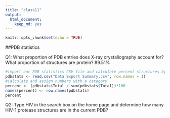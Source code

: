 ```yaml
---
title: "class11"
output: 
  html_document: 
    keep_md: yes
---
```


```r
knitr::opts_chunk$set(echo = TRUE)
```

##PDB statistics

Q1: What proportion of PDB entries does X-ray crystallography account for? What proportion of
structures are protein?
89.51%
```r
#import our PDB statistics CSV file and calculate percent structures by experimental method
pdbstats <- read.csv("Data Export Summary.csv", row.names = 1)
#Calculate and assign numbers with a category
percent <- (pdbstats$Total / sum(pdbstats$Total))*100
names(percent) <- row.names(pdbstats)
percent

```



Q2: Type HIV in the search box on the home page and determine how many HIV-1 protease
structures are in the current PDB?



